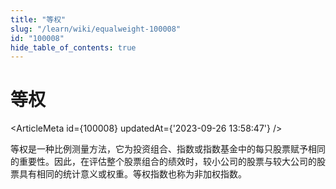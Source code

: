 ```yaml
---
title: "等权"
slug: "/learn/wiki/equalweight-100008"
id: "100008"
hide_table_of_contents: true
---
```



# 等权

<ArticleMeta id={100008} updatedAt={'2023-09-26 13:58:47'} />
<div className='border-solid border-b border-t-0 my-4 border-[var(--ifm-color-gray-300)]' />

等权是一种比例测量方法，它为投资组合、指数或指数基金中的每只股票赋予相同的重要性。因此，在评估整个股票组合的绩效时，较小公司的股票与较大公司的股票具有相同的统计意义或权重。等权指数也称为非加权指数。
